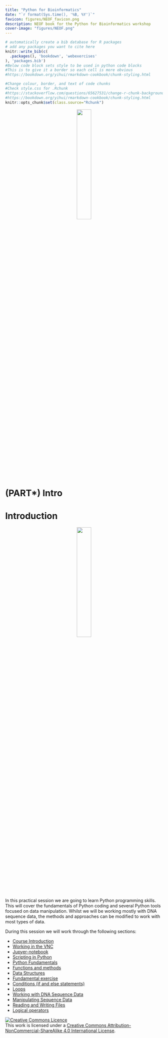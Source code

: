 ```yaml
---
title: "Python for Bioinformatics"
date: "`r format(Sys.time(), '%B, %Y')`"
favicon: figures/NEOF_favicon.png
description: NEOF book for the Python for Bioinformatics workshop
cover-image: "figures/NEOF.png"
---
```


```r
# automatically create a bib database for R packages
# add any packages you want to cite here
knitr::write_bib(c(
  .packages(), 'bookdown', 'webexercises'
), 'packages.bib')
#Below code block sets style to be used in python code blocks
#This is to give it a border so each cell is more obvious
#https://bookdown.org/yihui/rmarkdown-cookbook/chunk-styling.html
```

```r
#Change colour, border, and text of code chunks
#Check style.css for .Rchunk
#https://stackoverflow.com/questions/65627531/change-r-chunk-background-color-in-bookdown-gitbook
#https://bookdown.org/yihui/rmarkdown-cookbook/chunk-styling.html
knitr::opts_chunk$set(class.source="Rchunk") 
```

<center>![](figures/NEOF_logo.png){width=30%}</center>

# (PART\*) Intro {-}

# Introduction

<center>![](figures/python.png){width=30%}</center>

In this practical session we are going to learn Python programming skills. This will cover the fundamentals of Python coding and several Python tools focused on data manipulation. Whilst we will be working mostly with DNA sequence data, the methods and approaches can be modified to work with most types of data.

During this session we will work through the following sections:

- [Course Introduction](#intro)
- [Working in the VNC](#cluster)
- [Jupyer-notebook](#jupyter)
- [Scripting in Python](#scripting)
- [Python Fundamentals](#python_fundamentals)
- [Functions and methods](#functions_methods)
- [Data Structures](#data_structures)
- [Fundamental exercise](#fundamental_exercise)
- [Conditions (if and else statements)](#python_conditions)
- [Loops](#loops)
- [Working with DNA Sequence Data](#reading_seq_data)
- [Manipulating Sequence Data](#modify_dna_data)
- [Reading and Writing Files](#reading_writing)
- [Logical operators](#logical_operators)

<a rel="license" href="http://creativecommons.org/licenses/by-nc-sa/4.0/"><img alt="Creative Commons Licence" style="border-width:0" src="https://i.creativecommons.org/l/by-nc-sa/4.0/88x31.png" /></a><br />This work is licensed under a <a rel="license" href="http://creativecommons.org/licenses/by-nc-sa/4.0/">Creative Commons Attribution-NonCommercial-ShareAlike 4.0 International License</a>.